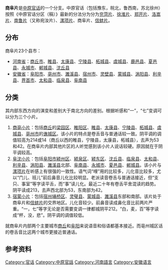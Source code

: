 {{Infobox language
| name         = 商阜片
| states       = [[中国|中国]]
| region       = [[河南|河南]][[商丘|商丘]]，[[安徽省|安徽省]][[阜阳|阜阳]]、[[亳州|亳州]]、[[宿州|宿州]]。
| familycolor  = 漢藏語系
| fam1         = [[漢藏語系|漢藏語系]]
| fam2         = [[漢語|漢語]]
| fam3         = [[官話|官話]]<ref>徐通鏘,《歷史語言學》。北京：商務印書館，2008：52</ref>
| fam4         = [[中原官話|中原官話]]
| nation       = 
| agency       = 无
| isoexception = dialect
| iso6         = zgyu
| linglist     = cmn-zho
| glotto       = none
| glotto2      = huab1238
| glottoname2  = Huabei Guanhua
}}'''商阜片'''是[[中原官话|中原官话]]的一个分支。中原官话（包括豫东，皖北，鲁西南，苏北徐州）按照《中原官话分区（稿）》最新的分法分为分为[[兖菏片|兖菏片]]、[[徐淮片|徐淮片]]、[[郑开片|郑开片]]、[[洛嵩片|洛嵩片]]、[[南鲁片|南鲁片]]（又称宛汝片）、[[漯项片|漯项片]]、商阜片、[[信蚌片|信蚌片]]。

==分布==
商阜片23个县市：
*[[河南省|河南省]]：[[商丘市|商丘市]]、[[睢县|睢县]]、[[太康县|太康县]]、[[宁陵县|宁陵县]]、[[柘城县|柘城县]]、[[虞城县|虞城县]]、[[鹿邑县|鹿邑县]]、[[夏邑县|夏邑县]]、[[永城市|永城市]]、[[郸城县|郸城县]]、[[沈丘县|沈丘县]]
*[[安徽省|安徽省]]：[[阜阳市|阜阳市]]、[[亳州市|亳州市]]、[[濉溪县|濉溪县]]、[[宿州市|宿州市]]、[[灵壁县|灵壁县]]、[[蒙城县|蒙城县]]、[[涡阳县|涡阳县]]、[[利辛县|利辛县]]、[[界首市|界首市]]、[[太和县|太和县]]、[[临泉县|临泉县]]、[[阜南县|阜南县]]

==分类==
其内部东西方向的演变和差别大于南北方向的差别。根据听感和“一”，“七”变调可以分为三个小片。
#[[商亳小片|商亳小片]]：包括[[商丘|商丘]]的[[梁园区|梁园区]]、[[睢阳区|睢阳区]]、[[睢县|睢县]]、[[太康县|太康县]]、[[宁陵县|宁陵县]]、[[柘城县|柘城县]]、[[虞城县|虞城县]]、[[亳州市|亳州市]]的[[谯城区|谯城区]]。该小片的特点是卷舌音与普通话较一致。阴平调的调值较高为214或14（商丘以西的睢县，宁陵县，太康县，柘城县），去声为53和42。在商阜片内部其他片区的人听觉感到该小片人说话较硬。原因就在于阴平调较高。
#[[阜沈小片|阜沈小片]]：包括[[阜阳市|阜阳市]][[颍州区|颍州区]]、[[颍泉区|颍泉区]]、[[颍东区|颍东区]]、[[沈丘县|沈丘县]]、[[临泉县|临泉县]]、[[太和县|太和县]]、[[利辛县|利辛县]]、[[涡阳县|涡阳县]]、[[濉溪县|濉溪县]]北部、[[阜南县|阜南县]]、[[永城市|永城市]]、[[夏邑县|夏邑县]]、[[郸城县|郸城县]]。该小片与[[漯项片|漯项片]]在听感上有很强的一致性。语气词“哩”用的比较多，儿化音比较多，尤以“门儿、班儿”前后鼻音儿化比较明显。老派读音卷舌与普通话接近，但“支只、事室”等字读平舌，而“事”读儿化。最近二十年有卷舌平舍混读的趋势。阴平读成213，去声西北部为53，东南部为42。
#[[宿蒙小片|宿蒙小片]]：包括[[宿州|宿州]][[埇桥区|埇桥区]]、[[灵璧县|灵璧县]]、[[蒙城县|蒙城县]]、[[濉溪县|濉溪县]]东部和南部。该片处于商阜片和[[信蚌片|信蚌片]]的交界地区。儿化音较少。前鼻音读成鼻化音比前两片严重。“一，七”等字无论是否需要变调一律都城阴平212。“白，麦，百”等字读成“杯，没，悲”。阴平调的调值较低。

就商阜片内部两个主要城市[[商丘|商丘]]和[[阜阳|阜阳]]来说语音和俗语都基本接近。而亳州城区话的卷舌音比这两个城市更接近普通话。
== 参考资料 ==
{{reflist}}

{{官話}}
{{汉语}}
{{Henan topics}}
{{Anhui topics}}
{{中原文化}}

[[Category:官话|Category:官话]]
[[Category:中原官話|Category:中原官話]]
[[Category:河南語言|Category:河南語言]]
[[Category:安徽语言|Category:安徽语言]]